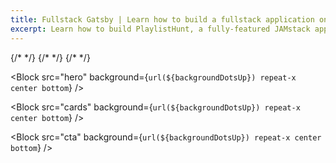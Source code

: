 ```yaml
---
title: Fullstack Gatsby | Learn how to build a fullstack application on Egghead
excerpt: Learn how to build PlaylistHunt, a fully-featured JAMstack application using Gatsby and other modern tools. Hosted by Egghead.io.
---
```



<Helmet>
  {/* <!-- Primary Meta Tags --> */}
  <title>Fullstack Gatsby | Learn how to build a fullstack application on Egghead</title>
  <meta name="title" content="Fullstack Gatsby | Learn how to build a fullstack application on Egghead" />
  <meta name="description" content="Learn how to build PlaylistHunt, a fully-featured JAMstack application using Gatsby and other modern tools. Hosted by Egghead.io." />
  {/* <!-- Open Graph / Facebook --> */}
  <meta property="og:type" content="website" />
  <meta property="og:url" content="https://learn.playlisthunt.dev/" />
  <meta property="og:title" content="Fullstack Gatsby | Learn to build a fullstack application on Egghead" />
  <meta property="og:description" content="Learn how to build PlaylistHunt, a fullstack JAMstack application using Gatsby and other modern tools. Hosted by Egghead.io." />
  <meta property="og:image" content={OgImage} />
  {/* <!-- Twitter --> */}
  <meta property="twitter:card" content="summary_large_image" />
  <meta property="twitter:url" content="https://learn.playlisthunt.dev/" />
  <meta property="twitter:title" content="Fullstack Gatsby | Learn to build a fullstack application on Egghead" />
  <meta property="twitter:description" content="Learn how to build PlaylistHunt, a fullstack JAMstack application using Gatsby and other modern tools. Hosted by Egghead.io." />
  <meta property="twitter:image" content={OgImage} />
</Helmet>

<Block
  src="hero"
  background={`url(${backgroundDotsUp}) repeat-x center bottom`}
/>

<Block
  src="tools"
  bg="muted"
  borderTop="1px solid"
  borderBottom="1px solid"
  borderColor="border"
/>

<Block
  src="cards"
  background={`url(${backgroundDotsUp}) repeat-x center bottom`}
/>

<Block
  src="instructor"
  bg="muted"
  borderTop="1px solid"
  borderBottom="1px solid"
  borderColor="border"
/>

<Block
  src="cta"
  background={`url(${backgroundDotsUp}) repeat-x center bottom`}
/>
